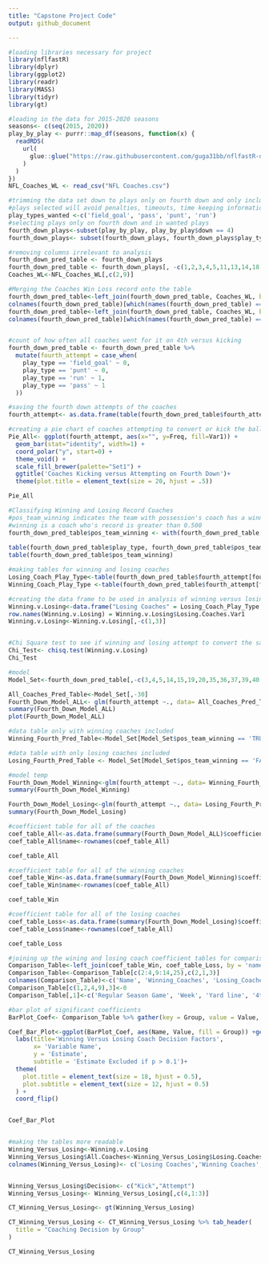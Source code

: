 ```yaml
---
title: "Capstone Project Code"
output: github_document

---
```


```r
#loading libraries necessary for project
library(nflfastR)
library(dplyr)
library(ggplot2)
library(readr)
library(MASS)
library(tidyr)
library(gt)

#loading in the data for 2015-2020 seasons 
seasons<- c(seq(2015, 2020))
play_by_play <- purrr::map_df(seasons, function(x) {
  readRDS(
    url(
      glue::glue("https://raw.githubusercontent.com/guga31bb/nflfastR-data/master/data/play_by_play_{x}.rds")
    )
  )
})
NFL_Coaches_WL <- read_csv("NFL Coaches.csv")

#trimming the data set down to plays only on fourth down and only include run, punt, pass, or field goal plays
#plays selected will avoid penalties, timeouts, time keeping information and other non relevant plays
play_types_wanted <-c('field_goal', 'pass', 'punt', 'run')
#selecting plays only on fourth down and in wanted plays
fourth_down_plays<-subset(play_by_play, play_by_play$down == 4)
fourth_down_plays<- subset(fourth_down_plays, fourth_down_plays$play_type %in% play_types_wanted)

#removing columns irrelevant to analysis
fourth_down_pred_table <- fourth_down_plays
fourth_down_pred_table <- fourth_down_plays[, -c(1,2,3,4,5,11,13,14,18,19,20, 22, 24, 25, 28, 31:48, 50:53, 56, 57, 61:63, 71:76, 81:92, 95:125, 128:154, 156:328, 330:333, 336:370)]
Coaches_WL<-NFL_Coaches_WL[,c(2,9)]

#Merging the Coaches Win Loss record onto the table
fourth_down_pred_table<-left_join(fourth_down_pred_table, Coaches_WL, by = c('home_coach' = "Coach"))
colnames(fourth_down_pred_table)[which(names(fourth_down_pred_table) == 'W-L%')] <- 'home_WL'
fourth_down_pred_table<-left_join(fourth_down_pred_table, Coaches_WL, by = c('away_coach' = "Coach"))
colnames(fourth_down_pred_table)[which(names(fourth_down_pred_table) == 'W-L%')] <- 'away_WL'


#count of how often all coaches went for it on 4th versus kicking
fourth_down_pred_table <- fourth_down_pred_table %>% 
  mutate(fourth_attempt = case_when(
    play_type == 'field_goal' ~ 0,
    play_type == 'punt' ~ 0,
    play_type == 'run' ~ 1,
    play_type == 'pass' ~ 1
  ))

#saving the fourth down attempts of the coaches
fourth_attempt<- as.data.frame(table(fourth_down_pred_table$fourth_attempt))

#creating a pie chart of coaches attempting to convert or kick the ball
Pie_All<- ggplot(fourth_attempt, aes(x="", y=Freq, fill=Var1)) +
  geom_bar(stat="identity", width=1) +
  coord_polar("y", start=0) +
  theme_void() +
  scale_fill_brewer(palette="Set1") +
  ggtitle('Coaches Kicking versus Attempting on Fourth Down')+
  theme(plot.title = element_text(size = 20, hjust = .5))

Pie_All

#Classifying Winning and Losing Record Coaches
#pos_team_winning indicates the team with possession's coach has a winning record
#winning is a coach who's record is greater than 0.500
fourth_down_pred_table$pos_team_winning <- with(fourth_down_pred_table, ifelse(posteam_type == 'home' & home_WL > 0.500, "TRUE", 
                                                                               ifelse(posteam_type == 'away' & away_WL > 0.500, "TRUE", "FALSE")))
table(fourth_down_pred_table$play_type, fourth_down_pred_table$pos_team_winning)
table(fourth_down_pred_table$pos_team_winning)

#making tables for winning and losing coaches
Losing_Coach_Play_Type<-table(fourth_down_pred_table$fourth_attempt[fourth_down_pred_table$pos_team_winning =='FALSE'])
Winning_Coach_Play_Type <-table(fourth_down_pred_table$fourth_attempt[fourth_down_pred_table$pos_team_winning =='TRUE'])

#creating the data frame to be used in analysis of winning versus losing coaches
Winning.v.Losing<-data.frame("Losing Coaches" = Losing_Coach_Play_Type, "Winning Coaches" = Winning_Coach_Play_Type)
row.names(Winning.v.Losing) = Winning.v.Losing$Losing.Coaches.Var1
Winning.v.Losing<-Winning.v.Losing[,-c(1,3)]


#Chi Square test to see if winning and losing attempt to convert the same frequency
Chi_Test<- chisq.test(Winning.v.Losing)
Chi_Test

#model 
Model_Set<-fourth_down_pred_table[,-c(3,4,5,14,15,19,20,35,36,37,39,40,41,42)]

All_Coaches_Pred_Table<-Model_Set[,-30]
Fourth_Down_Model_ALL<- glm(fourth_attempt ~., data= All_Coaches_Pred_Table, family = 'binomial')
summary(Fourth_Down_Model_ALL)
plot(Fourth_Down_Model_ALL)

#data table only with winning coaches included
Winning_Fourth_Pred_Table<-Model_Set[Model_Set$pos_team_winning == 'TRUE',-30]

#data table with only losing coaches included
Losing_Fourth_Pred_Table <- Model_Set[Model_Set$pos_team_winning == 'FALSE', -30]

#model temp 
Fourth_Down_Model_Winning<-glm(fourth_attempt ~., data= Winning_Fourth_Pred_Table, family = 'binomial')
summary(Fourth_Down_Model_Winning)

Fourth_Down_Model_Losing<-glm(fourth_attempt ~., data= Losing_Fourth_Pred_Table, family = 'binomial')
summary(Fourth_Down_Model_Losing)

#coefficient table for all of the coaches
coef_table_All<-as.data.frame(summary(Fourth_Down_Model_ALL)$coefficients[-27,1])
coef_table_All$name<-rownames(coef_table_All)

coef_table_All

#coefficient table for all of the winning coaches
coef_table_Win<-as.data.frame(summary(Fourth_Down_Model_Winning)$coefficients[,1])
coef_table_Win$name<-rownames(coef_table_All)

coef_table_Win

#coefficient table for all of the losing coaches
coef_table_Loss<-as.data.frame(summary(Fourth_Down_Model_Losing)$coefficients[,1])
coef_table_Loss$name<-rownames(coef_table_All)

coef_table_Loss

#joining up the wining and losing coach coefficient tables for comparison
Comparison_Table<-left_join(coef_table_Win, coef_table_Loss, by = 'name')
Comparison_Table<-Comparison_Table[c(2:4,9:14,25),c(2,1,3)]
colnames(Comparison_Table)<-c('Name', 'Winning_Coaches', 'Losing_Coaches')
Comparison_Table[c(1,2,4,9),3]<-0
Comparison_Table[,1]<-c('Regular Season Game', 'Week', 'Yard line', '4th and Goal', 'Yards to Go', 'Net Yards on Drive', 'Timeout', 'Pos Team Timeout Left', 'Def Team Timeouts Left', 'WP')

#bar plot of significant coefficients
BarPlot_Coef<- Comparison_Table %>% gather(key = Group, value = Value, 2:3)

Coef_Bar_Plot<-ggplot(BarPlot_Coef, aes(Name, Value, fill = Group)) +geom_col(position = 'dodge') + 
  labs(title='Winning Versus Losing Coach Decision Factors', 
       x= 'Variable Name',
       y = 'Estimate',
       subtitle = 'Estimate Excluded if p > 0.1')+
  theme(
    plot.title = element_text(size = 18, hjust = 0.5),
    plot.subtitle = element_text(size = 12, hjust = 0.5)
  ) +
  coord_flip()


Coef_Bar_Plot


#making the tables more readable
Winning_Versus_Losing<-Winning.v.Losing
Winning_Versus_Losing$All.Coaches<-Winning_Versus_Losing$Losing.Coaches.Freq+Winning_Versus_Losing$Winning.Coaches.Freq
colnames(Winning_Versus_Losing)<- c('Losing Coaches','Winning Coaches','All Coaches')


Winning_Versus_Losing$Decision<- c("Kick","Attempt")  
Winning_Versus_Losing<- Winning_Versus_Losing[,c(4,1:3)]

CT_Winning_Versus_Losing<- gt(Winning_Versus_Losing)

CT_Winning_Versus_Losing <- CT_Winning_Versus_Losing %>% tab_header(
  title = "Coaching Decision by Group"
)

CT_Winning_Versus_Losing
```

